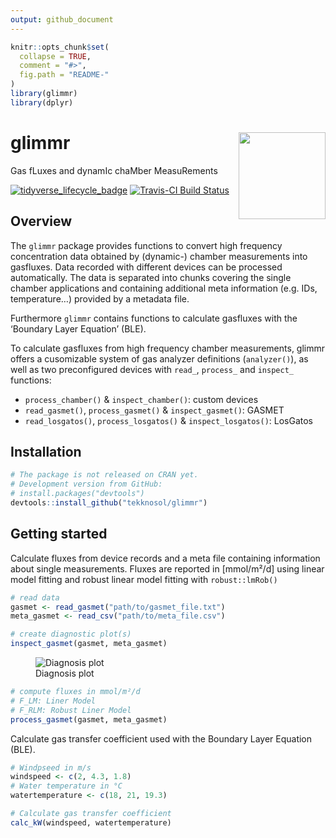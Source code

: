 ```yaml
---
output: github_document
---
```


<!-- README.md is generated from README.Rmd. Please edit that file -->

```r
knitr::opts_chunk$set(
  collapse = TRUE,
  comment = "#>",
  fig.path = "README-"
)
library(glimmr)
library(dplyr)
```

# glimmr <a href='https://tekknosol.github.io/glimmr/'><img src='man/figures/logo.png' align="right" height="139" /></a>

Gas fLuxes and dynamIc chaMber MeasuRements

<!-- badges: start -->
[![tidyverse_lifecycle_badge](https://img.shields.io/badge/lifecycle-experimental-orange.svg)](https://www.tidyverse.org/lifecycle/#experimental)
[![Travis-CI Build Status](https://travis-ci.org/tekknosol/glimmr.svg?branch=master)](https://travis-ci.org/tekknosol/glimmr)
<!-- badges: end -->

## Overview
The `glimmr` package provides functions to convert high frequency concentration data
obtained by (dynamic-) chamber measurements into gasfluxes. Data recorded with different devices can be processed automatically. The data is separated into chunks covering the single chamber applications and containing additional meta information (e.g. IDs, temperature...) provided by a metadata file.

Furthermore `glimmr` contains functions to calculate gasfluxes with the 'Boundary Layer Equation' (BLE). 

To calculate gasfluxes from high frequency chamber measurements, glimmr offers a cusomizable system of gas analyzer definitions (`analyzer()`), as well as two preconfigured devices with `read_`, `process_` and `inspect_` functions:

* `process_chamber()` & `inspect_chamber()`: custom devices
* `read_gasmet()`, `process_gasmet()` & `inspect_gasmet()`: GASMET
* `read_losgatos()`, `process_losgatos()` & `inspect_losgatos()`: LosGatos

## Installation

```r
# The package is not released on CRAN yet.
# Development version from GitHub:
# install.packages("devtools")
devtools::install_github("tekknosol/glimmr")
```

## Getting started
Calculate fluxes from device records and a meta file containing information about single measurements.
Fluxes are reported in [mmol/m²/d] using linear model fitting and robust linear model fitting with `robust::lmRob()`

```r
# read data
gasmet <- read_gasmet("path/to/gasmet_file.txt")
meta_gasmet <- read_csv("path/to/meta_file.csv")

# create diagnostic plot(s)
inspect_gasmet(gasmet, meta_gasmet)
```

![Diagnosis plot](man/figures/diag.png)

```r
# compute fluxes in mmol/m²/d
# F_LM: Liner Model
# F_RLM: Robust Liner Model
process_gasmet(gasmet, meta_gasmet)
```



Calculate gas transfer coefficient used with the Boundary Layer Equation (BLE).

```r
# Windpseed in m/s
windspeed <- c(2, 4.3, 1.8) 
# Water temperature in °C
watertemperature <- c(18, 21, 19.3) 

# Calculate gas transfer coefficient
calc_kW(windspeed, watertemperature)
```
